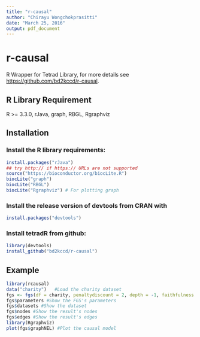 ```yaml
---
title: "r-causal"
author: "Chirayu Wongchokprasitti"
date: "March 25, 2016"
output: pdf_document
---
```

# r-causal

R Wrapper for Tetrad Library, for more details see <https://github.com/bd2kccd/r-causal>.

## R Library Requirement
R >= 3.3.0, rJava, graph, RBGL, Rgraphviz

## Installation

### Install the R library requirements:

```r
install.packages("rJava")
## try http:// if https:// URLs are not supported
source("https://bioconductor.org/biocLite.R")
biocLite("graph")
biocLite("RBGL")
biocLite("Rgraphviz") # For plotting graph
```

### Install the release version of devtools from CRAN with

```r
install.packages("devtools")
```

### Install tetradR from github:

```r
library(devtools)
install_github("bd2kccd/r-causal")
```

## Example

```r
library(rcausal)
data("charity")   #Load the charity dataset
fgs <- fgs(df = charity, penaltydiscount = 2, depth = -1, faithfulness = TRUE, verbose = TRUE)    #Compute FGS search
fgs$parameters #Show the FGS's parameters
fgs$datasets #Show the dataset
fgs$nodes #Show the result's nodes
fgs$edges #Show the result's edges
library(Rgraphviz)
plot(fgs$graphNEL) #Plot the causal model
```

